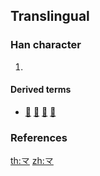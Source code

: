 {{character info/new}}
==Translingual==

===Han character===
{{Han char|rn=5|rad=乙|as=01|sn=2|four=|canj=|ids=⿱乛丶}}
# {{defn|mul}}

====Derived terms====
* {{l|mul|令}} [[𣎼]] [[甬]] [[𡗪]] [[勇]]

===References===
{{Han ref|uh=9FB4}}

[[th:龴]]
[[zh:龴]]